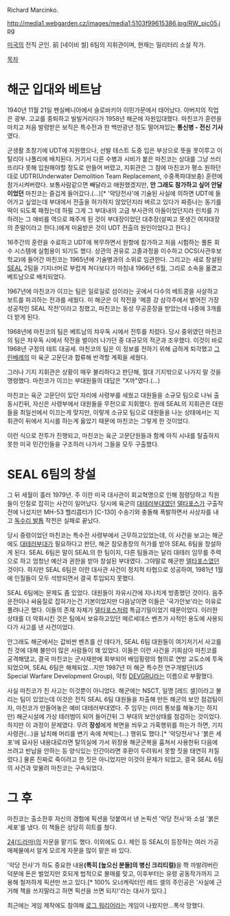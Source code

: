Richard Marcinko.

http://media1.webgarden.cz/images/media1:5103f99615386.jpg/RW_pic05.jpg

[[미국]]의 전직 군인. 前 [네이비 씰] 6팀의 지휘관이며, 현재는 밀리터리 소설 작가.

[[목차]]
= 해군 입대와 베트남 =
1940년 11월 21일 펜실베니아에서 슬로바키아 이민가문에서 태어났다. 아버지의 직업은 광부. 고교를 중퇴하고 빌빌거리다가 1958년 해군에 자원입대했다. 마친코가 훈련을 마치고 처음 발령받은 보직은 특수전과 한 백만광년 정도 떨어져있는 '''통신병 - 전신 기사'''였다.

군생활 초창기에 UDT에 지원했으나, 선발 테스트 도중 입은 부상으로 뜻을 못이루고 이탈리아 나폴리에 배치된다. 거기서 다른 수병과 시비가 붙은 마친코는 상대를 그냥 쓰러뜨리다 못해 입원해야할 정도로 만들어 버렸고, 지휘관은 그 참에 마친코가 평소 원하던 대로 UDTR(Underwater Demolition Team Replacement, 수중폭파대보충) 훈련에 참가시켜버렸다. 보통사람같으면 빼달라고 애원했겠지만, '''안 그래도 참가하고 싶어 안달이었던''' 마친코는 즐겁게 들어갔다.(...)[* '악당전사'에 기술된 사실에 의하면 UDT에 들어가고 싶었는데 부대에서 전출을 허가하지 않았던지라 벼르고 있다가 짜증나는 동기를 떡이 되도록 패줬는데 하필 그게 그 부대내의 고급 부사관의 아들이었던지라 린치를 가하려는 그 애비를 역으로 패주게 된 것이 부대장이었던 대추장(살찌고 못생긴 여자대장의 준말이라고 한다.)에게 미움받은 것이 UDT 전출의 원인이었다고 한다.]

16주간의 훈련을 수료하고 UDT에 복무하면서 원항에 참가하고 처음 시험하는 풀톤 회수 시스템에 실험용이 되기도 했다. 상관의 권유로 고졸과정을 이수하고 OCS(사관후보학교)에 들어간 마친코는 1965년에 기술병과의 소위로 임관한다. 그리고는 새로 창설된 [[네이비 씰|SEAL]] 2팀을 기지너머로 부럽게 쳐다보다가 마침내 1966년 6월, 그리로 소속을 옮겼고 베트남으로 배치되었다.

1967년에 마친코가 이끄는 팀은 일로일로 섬이라는 곳에서 다수의 베트콩을 사살하고 보트를 파괴하는 전과를 세웠다. 미 해군은 이 작전을 '메콩 강 삼각주에서 벌어진 가장 성공적인 SEAL 작전'이라고 칭했고, 마친코는 동성 무공훈장을 받았는데 나중에 3개를 더 받게 된다.

1968년에 마친코의 팀은 베트남의 챠우독 시에서 전투를 치렀다. 당시 중위였던 마친코의 팀은 챠우독 시에서 작전을 벌이러 나가던 중 대규모의 적군과 조우했다. 이것이 바로 1968년 구정의 테트 대공세. 마친코의 팀은 이 정보를 전하기 위해 급하게 퇴각했고 [[그린베레]]의 미 육군 고문단과 합류해 반격할 계획을 세웠다.

그러나 기지 지휘관은 상황이 매우 불리하다고 판단해, 절대 기지밖으로 나가지 말 것을 명령했다. 마친코가 이끄는 부대원들의 대답은 "X까"였다.(...)

마친코는 육군 고문단이 있던 자리에 사령부를 세웠고 대원들을 소규모 팀으로 나눠 출동시킨뒤, 자신은 사령부에서 대원들을 무전으로 지휘했다. 원래 SEAL의 지휘관은 대원들을 최일선에서 이끄는게 맞지만, 이렇게 소규모 팀으로 대원들을 나눈 상태에서는 지휘관이 뒤에서 지시를 하는게 옳았기 때문에 마친코는 그렇게 한 것이었다.

이런 식으로 전투가 진행되고, 마친코는 육군 고문단원들과 함께 아직 시내를 탈출하지못한 미국 민간인들을 구조하러 나가서 그들을 모두 구출했다.

= SEAL 6팀의 창설 =
그 뒤 세월이 흘러 1979년. 주 이란 미국 대사관이 회교혁명으로 인해 점령당하고 직원들이 인질로 잡히는 사건이 일어났다. 당시에 육군의 [[대테러부대]]였던 [[델타 포스|델타포스]]가 구출작전에 나섰지만 MH-53 헬리콥터가 [C-130] 수송기와 충돌해 폭발하면서 사상자를 내고 [[독수리 발톱]] 작전은 실패로 끝났다.

당시 중령이었던 마친코는 특수전 사령부에서 근무하고있었는데, 이 사건을 보고는 해군에도 [[대테러부대]]가 필요하다고 판단, 해군 참모총장의 허가를 받아 SEAL 6팀을 창설하게 된다. SEAL 6팀은 말이 SEAL의 한 팀이지, 다른 팀들과는 달리 대테러 임무를 주력으로 하고 엄청난 예산과 권한을 받아 창설된 부대였다. 그야말로 해군판 [[델타 포스|델타포스]]였던 것이다. 하지만 SEAL 6팀은 이란 대사관 사건이 정치적 타협으로 성공하여, 1981년 1월에 인질들이 모두 석방되면서 결국 투입되지 못했다.

SEAL 6팀에는 문제도 좀 있었다. 대원들이 자유시간에 지나치게 방종했던 것이다. 음주운전이나 싸움질로 잡혀가는건 기본이었지만 다음날이면 이들은 '국가안보'라는 이유로 풀려나곤 했다. 이들의 존재 자체가 [[델타 포스|델타포스]]처럼 특급기밀이었기 때문이었다. 이러한 상태를 더 악화시킨 것은 팀에서 보유하고있던 메르세데스 벤츠가 사적인 용도에 사용되다가 사고를 낸 사건이었다.

안그래도 해군에서는 값비싼 벤츠를 산 데다가, SEAL 6팀 대원들이 여기저기서 사고를 친 것에 대해 불만이 많은 사람들이 꽤 있었다. 이들은 이런 사건을 기회삼아 마친코를 공격해댔고, 결국 마친코는 군사재판에 회부되어 배임횡령의 혐의로 연방 교도소에 투옥되었으며, SEAL 6팀은 해체되었...지만 1987년 미 해군 특수전 연구개발단(US Special Warfare Development Group), 약칭 [[DEVGRU]]라는 이름으로 부활했다.

사실 마친코가 친 사고는 이것뿐이 아니었다. 해군에는 NSCT, 일명 [레드 셀]이라고 불리는 팀이 있었는데 이것은 전직 SEAL 6팀 대원들을 차출해 만든 해군의 보안 점검팀이자, 마친코가 만들어놓은 예비 대테러부대였다. 주 임무는 (미리 통보를 해놓기는 하지만) 해군시설에 가상 테러범이 되어 들어간뒤 그 부대의 보안상태를 점검하는 것이었다. 하지만 이 과정이 문제였다. 무려 '''장성'''에게 복면을 씌우고 가혹행위를 하는가 하면, 기지 사령관(...)을 납치해 머리를 변기 속에 쳐박는(...) 행위도 했다.[* '악당전사'나 '붉은 세포'에 묘사된 내용대로라면 탈의실에 가서 위장용 해군군복을 훔쳐서 사용한뒤 다음에 쓰려고 반납을 안하는 등 양식있는 인간이라면 후환이 두려워서 못할 짓을 태연히 저질렀다.] 물론 진짜로 죽이려고 한 짓은 아니었지만 이것이 문제가 되었고, 결국 SEAL 6팀의 사건과 맞물려 마친코는 구속되었다.

= 그 후 =
마친코는 출소한후 자신의 경험에 픽션을 덧붙여서 낸 논픽션 '악당 전사'와 소설 '붉은 세포'를 냈다. 이 책들은 상당히 히트를 쳤다. 

[[24(드라마)]]의 자문을 맡기도 했다. 이외에도 G.I. 제인 등 SEAL이 등장하는 여러 가공매체물에서 알게 모르게 자문을 많이 맡은 바 있다.

'악당 전사'가 하도 중요한 내용'''(특히 [높으신 분들]의 병신 크리티컬)'''을 쫙 까발려버린 덕분에 돈은 벌었지만 호되게 법적으로 몰매를 맞고, 이후부터는 유령 공동작가까지 고용해 철저하게 픽션만 쓰고 있다.[* 100% 오너캐릭터인 레드 셀의 주인공은 '사실에 근거해 책을 쓰지말라고 하면 픽션을 쓰면 되지!'라는 대사가 있다.]

최근에는 게임 제작에도 참여해 [[로그 워리어]]라는 게임이 나왔지만...폭삭 망했다.

